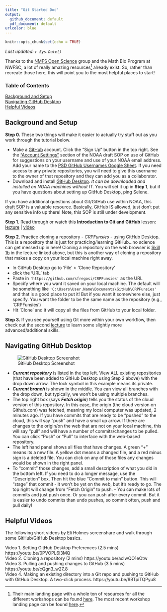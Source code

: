 ```yaml
---
title: "Git Started Doc"
output:
  github_document: default
  pdf_document: default
urlcolor: blue
---
```


```r
knitr::opts_chunk$set(echo = TRUE)
```
_Last updated: `r Sys.Date()`_

Thanks to the [NMFS Open Science](https://nmfs-opensci.github.io/) group and the Math Bio Program at NWFSC, a lot of really amazing resources[^1] already exist. So, rather than recreate those here, this will point you to the most helpful places to start!

[^1]: Their main landing page with a whole ton of resources for all the different workshops can be found [here](https://rverse-tutorials.github.io/). The most recent workshop landing page can be found [here](https://rverse-tutorials.github.io/RWorkflow-NWFSC-2022/).

### Table of Contents
[Background and Setup](#background-and-setup)  
[Navigating GitHub Desktop](#navigating-github-desktop)  
[Helpful Videos](#helpful-videos)  

## Background and Setup
**Step 0.** These two things will make it easier to actually try stuff out as you work through the tutorial below.   

* Make a [GitHub](https://github.com/) account. Click the "Sign Up" button in the top right. See the ["Account Settings"](https://nmfs-opensci.github.io/GitHub-SOP/#github-personal-account-settings) section of the NOAA draft SOP on use of GitHub for suggestions on your username and use of your NOAA email address.   Add your name to the [PSD GitHub Usernames Google Sheet](https://docs.google.com/spreadsheets/d/1vjLlPSRGiW5RJ-8JP59JKMxB7p5azspIs-66yM3bMEo/edit#gid=0). If you need access to any private repositories, you will need to give this username to the owner of that repository and they can add you as a collaborator. 
* Download and install [GitHub Desktop](https://desktop.github.com/). _It can be downloaded and installed on NOAA machines without IT._ You will set it up in **Step 1**, but if you have questions about setting up GitHub Desktop, ping Selene.  

If you have additional questions about Git/GitHub use within NOAA, this [draft SOP](https://nmfs-opensci.github.io/GitHub-SOP/) is a valuable resource. Basically, GitHub IS allowed, just don't put any sensitive info up there! Note, this SOP is still under development.  

**Step 1.** Read through or watch this **Introduction to Git and GitHub** lesson:
[lecture](https://rverse-tutorials.github.io/RWorkflow-NWFSC-2022/week1-introtogit.html) | [video](https://www.youtube.com/watch?v=M1sOC4046PQ&feature=youtu.be)

**Step 2.** Practice cloning a repository - _CRPFunsies_ - using GitHub Desktop.  
This is a repository that is just for practicing/learning GitHub...no science can get messed up in here! Cloning a repository on the web browser is [Skill 1b](https://rverse-tutorials.github.io/RWorkflow-NWFSC-2022/week1-introtogit.html#Skill_1b:_Copy_a_repo_on_GitHub) in the lecture linked above, but this is another way of cloning a repository that makes a copy on your local machine right away. 

* In GitHub Desktop go to 'File' > 'Clone Repository'
* click the 'URL' tab 
* Paste in `'https://github.com/sfregosi/CRPFunsies'` as the URL
* Specify where you want it saved on your local machine. The default will be something like `'C:\Users\User.Name\Documents\GitHub\CRPFunsies'` and that is a good place to put it! But if you want it somewhere else, just specify. You want the folder to be the same name as the repository (e.g., 'CRPFunsies')
* Hit 'Clone' and it will copy all the files from GitHub to your local folder. 

**Step 3.** If you see yourself using Git more within your own workflow, then check out the second [lecture](https://rverse-tutorials.github.io/RWorkflow-NWFSC-2022/week2-github.html) to learn some slightly more advanced/additional skills. 

## Navigating GitHub Desktop 
![GitHub Desktop Screenshot](../images/github_desktop_screenshot.png)

* _**Current repository**_ is listed in the top left. View ALL existing repositories (that have been added to GitHub Desktop using Step 2 above) with the drop down arrow. The lock symbol in this example means its private. 
* _**Current branch**_ is shown in the middle. You can view all branches with the drop down, but typically, we won't be using multiple branches. 
* The top right box (says _**Fetch origin**_) tells you the status of the cloud version of this repository. In this case, the origin (the cloud version on Github.com) was fetched, meaning my local computer was updated, 2 minutes ago. If you have commits that are ready to be "pushed" to the cloud, this will say "push" and have a small up arrow. If there are changes to the origin/on the web that are not on your local machine, this will say "pull" and will have a number of commits/changes to be pulled. You can click "Push" or "Pull" to interface with the web-based repository. 
* The left hand panel shows all files that have changes. A green "+" means its a new file. A yellow dot means a changed file, and a red minus sign is a deleted file. You can click on any of those files any changes would be shown in the right panel. 
* To "commit" those changes, add a small description of what you did in the bottom left. If you need to do a longer message, use the "Description" box. Then hit the blue "Commit to main" button. This will "stage" that commit - it won't be yet on the web, but it's ready to go. The top right will change from "Fetch Origin" to push. - You can make lots of commits and just push once. Or you can push after every commit. But it is easier to undo commits than undo pushes, so commit often, push and pull daily! 

## Helpful Videos

The following short videos by Eli Holmes screenshare and walk through some GitHub/GitHub Desktop basics. 

Video 1. Setting GitHub Desktop Preferences  (2.5 mins) https://youtu.be/0PVOPL6i3MQ  
Video 2. Cloning a repository (2 mins) https://youtu.be/acIwQO1eOtw  
Video 3. Pulling and pushing changes to GitHub  (3.5 mins)  https://youtu.be/cQgn3_w27_8  
Video 4. Making an existing directory into a Git repo and pushing to GitHub with GitHub Desktop. A two-click process. https://youtu.be/9BTpiTQPyu8
